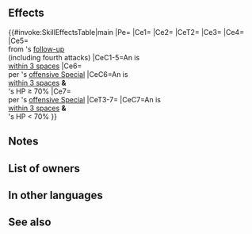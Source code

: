 {{Weapon Infobox
|tagid=SID_戦神の戦斧
|intID=4095
|image=wep_ax149
|exclusive=1
|weaponType=Axe
|cost=400
|might=16
|range=1
|cooldown=-1
|effect=Accelerates Special trigger (cooldown count-1). If unit is within 3 spaces of an ally, grants bonus to unit's Atk/Def/Res = 25% of foe's Atk at start of combat - 4 (max 14; min 5), neutralizes effects that grant "Special cooldown charge +X" to foe or inflict "Special cooldown charge -X" on unit, reduces the effect of【Deep Wounds】on unit by 50%, and reduces damage from foe's follow-up attack by 80% during combat ("follow-up attack" normally means the second strike; for effects that grant "unit attacks twice," it means the third and fourth strikes), and also, if unit's HP ≥ 70%, deals damage = X% of unit's Def when unit's attack triggers unit's Special; otherwise, restores HP = X% of unit's Def to unit when unit's attack triggers unit's Special (X = unit's max Special cooldown count value × 10, + 10; excluding area-of-effect Specials).<br><br>【Deep Wounds】<br>Unit's HP cannot be healed through its next action.
|required=Silver Axe
|properties=
}}
==Effects==
{{#invoke:SkillEffectsTable|main
|Pe={{Eft|Accelerates Special}}
|Ce1={{Eft|Temporary buffs|Atk/Def/Res|(25% of {{Tgt|Foe}}'s Atk<br>at start of combat) -4|min=5|max=14}}
|Ce2={{Eft|Neutralize Accelerate Charge}}
|CeT2={{Tgt|Foe}}
|Ce3={{Eft|Neutralize Guard}}
|Ce4={{Eft|Reduce Deep Wounds|50%}}
|Ce5={{Eft|Damage Reduction|80%}}<br>from {{Tgt|Foe}}'s [[follow-up]]<br>(including fourth attacks)
|CeC1-5=An {{Tgt|Ally}} is<br>[[within 3 spaces]]
|Ce6={{Eft|Damage Boost|(10 x {{Tgt|Unit}}'s max Special<br>CD, +10)% of {{Tgt|Unit}}'s Def}}<br>per {{Tgt|Unit}}'s [[offensive Special]]
|CeC6=An {{Tgt|Ally}} is<br>[[within 3 spaces]] '''&'''<br>{{Tgt|Unit}}'s HP ≥ 70%
|Ce7={{Eft|Heal|(10 x {{Tgt|Unit}}'s max Special<br>CD, +10)% of {{Tgt|Unit}}'s Def}}<br>per {{Tgt|Unit}}'s [[offensive Special]]
|CeT3-7={{Tgt|Unit}}
|CeC7=An {{Tgt|Ally}} is<br>[[within 3 spaces]] '''&'''<br>{{Tgt|Unit}}'s HP < 70%
}}

==Notes==
{{Temporary buffs}}
{{At start of combat}}
{{CooldownChargeMinusNeutralization}}
{{DamageBoost}}
{{CombatHPRecovery|DWreduction=50}}

==List of owners==
{{Skill Hero List}}
==In other languages==
{{OtherLanguages
|japanese=戦神の戦斧
|german=Neue Kriegsaxt
|spanishEU=Hacha bél. nueva
|spanishLA=Nueva hacha bél.
|french=Hache nouvelle
|italian=Ascia novella
|chineseTW=戰神的戰斧
|portuguese=Machado novo
}}
==See also==
{{See also skills|cond=(Description LIKE '%foe_s Atk at start of combat%' OR Description LIKE '%reduces the effect of【Deep Wounds】%') AND Exclusive='1'}}
{{Weapons Navbox}}